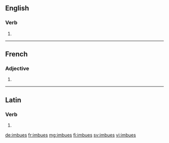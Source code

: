 ==English==

===Verb===
{{head|en}}

# {{en-third-person singular of|imbue}}

----

==French==

===Adjective===
{{fr-adj-form}} {{g|f-p}}

# {{feminine plural of|imbu|lang=fr}}

----

==Latin==

===Verb===
{{la-verb-form|imbuēs}}

# {{conjugation of|imbuō||2|s|fut|act|ind|lang=la}}

[[de:imbues]]
[[fr:imbues]]
[[mg:imbues]]
[[fi:imbues]]
[[sv:imbues]]
[[vi:imbues]]